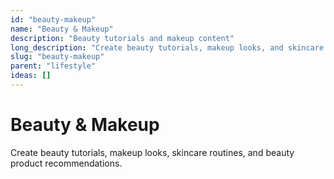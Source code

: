 ```yaml
---
id: "beauty-makeup"
name: "Beauty & Makeup"
description: "Beauty tutorials and makeup content"
long_description: "Create beauty tutorials, makeup looks, and skincare content"
slug: "beauty-makeup"
parent: "lifestyle"
ideas: []
---
```


# Beauty & Makeup

Create beauty tutorials, makeup looks, skincare routines, and beauty product recommendations.